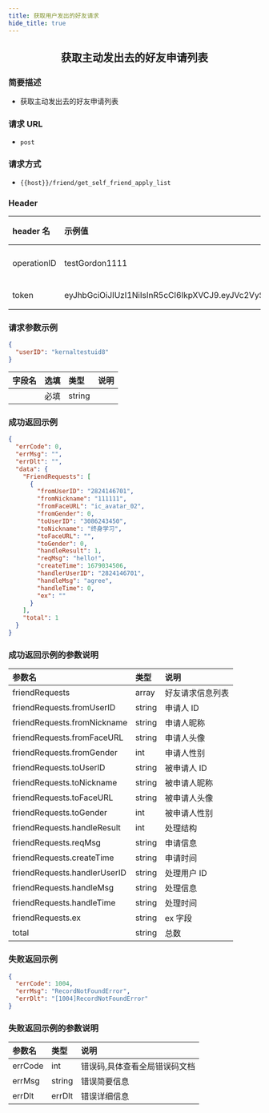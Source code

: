 ```yaml
---
title: 获取用户发出的好友请求
hide_title: true
---
```


<center>

## 获取主动发出去的好友申请列表

</center>

### 简要描述

- 获取主动发出去的好友申请列表

### 请求 URL

- `post`

### 请求方式

- `{{host}}/friend/get_self_friend_apply_list`

### Header

| header 名   | 示例值                                                                                                                                                                                                      | 选填 | 类型   | 说明                         |
| :---------- | :---------------------------------------------------------------------------------------------------------------------------------------------------------------------------------------------------------- | :--- | ------ | ---------------------------- |
| operationID | testGordon1111                                                                                                                                                                                              | 必填 | string | operationID 用于全局链路追踪 |
| token       | eyJhbGciOiJIUzI1NiIsInR5cCI6IkpXVCJ9.eyJVc2VySUQiOiJvcGVuSU0xMjM0NTYiLCJQbGF0Zm9ybUlEIjoxLCJleHAiOjE2OTU4MjE4MDUsIm5iZiI6MTY4ODA0NTUwNSwiaWF0IjoxNjg4MDQ1ODA1fQ.cY4ecn4qNO59uOkjLiJXSVg57INKOeeXxsNA2ABVFeg | 必填 | string | 管理员或者用户 token         |

### 请求参数示例

```json
{
  "userID": "kernaltestuid8"
}
```

| 字段名 | 选填 | 类型   | 说明 |
| :----- | :--- | :----- | ---- |
|        | 必填 | string |      |

### 成功返回示例

```json
{
  "errCode": 0,
  "errMsg": "",
  "errDlt": "",
  "data": {
    "FriendRequests": [
      {
        "fromUserID": "2824146701",
        "fromNickname": "111111",
        "fromFaceURL": "ic_avatar_02",
        "fromGender": 0,
        "toUserID": "3086243450",
        "toNickname": "终身学习",
        "toFaceURL": "",
        "toGender": 0,
        "handleResult": 1,
        "reqMsg": "hello!",
        "createTime": 1679034506,
        "handlerUserID": "2824146701",
        "handleMsg": "agree",
        "handleTime": 0,
        "ex": ""
      }
    ],
    "total": 1
  }
}
```

### 成功返回示例的参数说明

| 参数名                       | 类型   | 说明             |
| :--------------------------- | :----- | :--------------- |
| friendRequests               | array  | 好友请求信息列表 |
| friendRequests.fromUserID    | string | 申请人 ID        |
| friendRequests.fromNickname  | string | 申请人昵称       |
| friendRequests.fromFaceURL   | string | 申请人头像       |
| friendRequests.fromGender    | int    | 申请人性别       |
| friendRequests.toUserID      | string | 被申请人 ID      |
| friendRequests.toNickname    | string | 被申请人昵称     |
| friendRequests.toFaceURL     | string | 被申请人头像     |
| friendRequests.toGender      | int    | 被申请人性别     |
| friendRequests.handleResult  | int    | 处理结构         |
| friendRequests.reqMsg        | string | 申请信息         |
| friendRequests.createTime    | string | 申请时间         |
| friendRequests.handlerUserID | string | 处理用户 ID      |
| friendRequests.handleMsg     | string | 处理信息         |
| friendRequests.handleTime    | string | 处理时间         |
| friendRequests.ex            | string | ex 字段          |
| total                        | string | 总数             |

### 失败返回示例

```json
{
  "errCode": 1004,
  "errMsg": "RecordNotFoundError",
  "errDlt": "[1004]RecordNotFoundError"
}
```

### 失败返回示例的参数说明

| 参数名  | 类型   | 说明                          |
| :------ | :----- | :---------------------------- |
| errCode | int    | 错误码,具体查看全局错误码文档 |
| errMsg  | string | 错误简要信息                  |
| errDlt  | errDlt | 错误详细信息                  |
